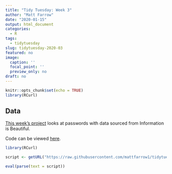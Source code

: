```yaml
---
title: "Tidy Tuesday: Week 3"
author: "Matt Farrow"
date: "2020-01-15"
output: html_document
categories:
  - R
tags:
  - tidytuesday
slug: tidytuesday-2020-03
featured: no
image:
  caption: ''
  focal_point: ''
  preview_only: no
draft: no
---
```


```r
knitr::opts_chunk$set(echo = TRUE)
library(RCurl)
```

## Data

[This week's project](https://github.com/rfordatascience/tidytuesday/blob/master/data/2020/2020-01-14/readme.md) looks at passwords with data sourced from Information is Beautiful. 

Code can be viewed [here](https://github.com/mattfarrow1/tidytuesday).

```r
library(RCurl)

script <- getURL("https://raw.githubusercontent.com/mattfarrow1/tidytuesday/master/2020/week03/week03.R", ssl.verifypeer = FALSE)

eval(parse(text = script))
```

